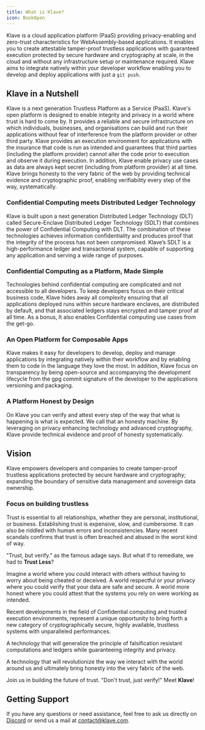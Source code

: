 ```yaml
---
title: What is Klave?
icon: BookOpen
---
```


Klave is a cloud application platform (PaaS) providing privacy-enabling and zero-trust characteristics for WebAssembly-based applications.
It enables you to create attestable tamper-proof trustless applications with guaranteed execution protected by secure hardware and cryptography at scale, in the cloud and without any infrastructure setup or maintenance required.
Klave aims to integrate natively within your developer workflow enabling you to develop and deploy applications with just a `git push`.

## Klave in a Nutshell

Klave is a next generation Trustless Platform as a Service (PaaS). Klave's open platform is designed to enable integrity and privacy in a world where trust is hard to come by. It provides a reliable and secure infrastructure on which individuals, businesses, and organisations can build and run their applications without fear of interference from the platform provider or other third party. Klave provides an execution environment for applications with the insurance that code is run as intended and guarantees that third parties (including the platform provider) cannot alter the code prior to execution and observe it during execution. In addition, Klave enable privacy use cases as data are always kept secret (including from platform provider) at all time. Klave brings honesty to the very fabric of the web by providing technical evidence and cryptographic proof, enabling verifiability every step of the way, systematically.

### Confidential Computing meets Distributed Ledger Technology

Klave is built upon a next generation Distributed Ledger Technology (DLT) called Secure-Enclave Distributed Ledger Technology (SDLT) that combines the power of Confidential Computing with DLT. The combination of these technologies achieves information confidentiality and produces proof that the integrity of the process has not been compromised. Klave’s SDLT is a high-performance ledger and transactional system, capable of supporting any application and serving a wide range of purposes.

### Confidential Computing as a Platform, Made Simple

Technologies behind confidential computing are complicated and not accessible to all developers. To keep developers focus on their critical business code, Klave hides away all complexity ensuring that all applications deployed runs within secure hardware enclaves, are distributed by default, and that associated ledgers stays encrypted and tamper proof at all time. As a bonus, It also enables Confidential computing use cases from the get-go.

### An Open Platform for Composable Apps

Klave makes it easy for developers to develop, deploy and manage applications by integrating natively within their workflow and by enabling them to code in the language they love the most. In addition, Klave focus on transparency by being open-source and accompanying the development lifecycle from the gpg commit signature of the developer to the applications versioning and packaging.

### A Platform Honest by Design

On Klave you can verify and attest every step of the way that what is happening is what is expected. We call that an honesty machine. By leveraging on privacy enhancing technology and advanced cryptography, Klave provide technical evidence and proof of honesty systematically.

## Vision

Klave empowers developers and companies to create tamper-proof trustless applications protected by secure hardware and cryptography; expanding the boundary of sensitive data management and sovereign data ownership.

### Focus on building trustless
Trust is essential to all relationships, whether they are personal, institutional, or business. Establishing trust is expensive, slow, and cumbersome. It can also be riddled with human errors and inconsistencies. Many recent scandals confirms that trust is often breached and abused in the worst kind of way.

"Trust, but verify." as the famous adage says. But what if to remediate, we had to **Trust Less**?

Imagine a world where you could interact with others without having to worry about being cheated or deceived. A world respectful or your privacy where you could verify that your data are safe and secure. A world more honest where you could attest that the systems you rely on were working as intended.

Recent developments in the field of Confidential computing and trusted execution environments, represent a unique opportunity to bring forth a new category of cryptographically secure, highly available, trustless systems with unparalleled performances.

A technology that will generalize the principle of falsification resistant computations and ledgers while guaranteeing integrity and privacy.

A technology that will revolutionize the way we interact with the world around us and ultimately bring honesty into the very fabric of the web.

Join us in building the future of trust. "Don't trust, just verify!" Meet **Klave**!

## Getting Support

If you have any questions or need assistance, feel free to ask us directly on [Discord](https://discord.gg/9f5qKq8aUy) or send us a mail at contact@klave.com.
